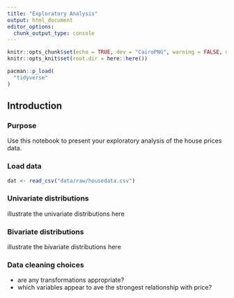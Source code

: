 ```yaml
---
title: "Exploratory Analysis"
output: html_document
editor_options: 
  chunk_output_type: console
---
```


```r
knitr::opts_chunk$set(echo = TRUE, dev = "CairoPNG", warning = FALSE, message = FALSE)
knitr::opts_knit$set(root.dir = here::here())
```

```r
pacman::p_load(
  "tidyverse"
)
```


## Introduction

### Purpose

Use this notebook to present your exploratory analysis of the house prices data. 

### Load data


```r
dat <- read_csv("data/raw/housedata.csv")
```

### Univariate distributions

illustrate the univariate distributions here

### Bivariate distributions

illustrate the bivariate distributions here

### Data cleaning choices

- are any transformations appropriate? 
- which variables appear to ave the strongest relationship with price? 


